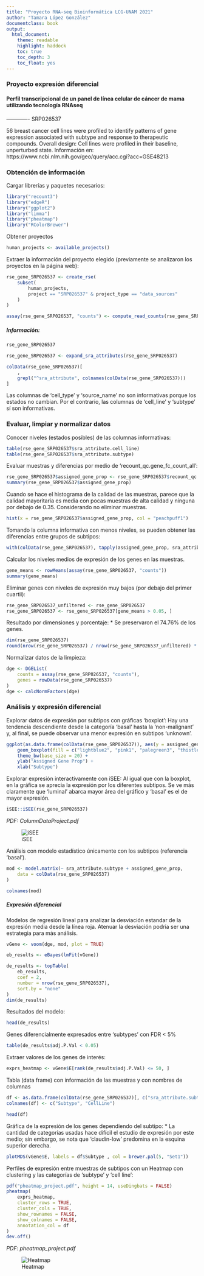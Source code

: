 ```yaml
---
title: "Proyecto RNA-seq Bioinformática LCG-UNAM 2021"
author: "Tamara López González"
documentclass: book
output:
  html_document:
    theme: readable
    highlight: haddock
    toc: true
    toc_depth: 3
    toc_float: yes
---
```


### Proyecto expresión diferencial

#### Perfil transcripcional de un panel de línea celular de cáncer de mama utilizando tecnología RNAseq
------------- SRP026537



56 breast cancer cell lines were profiled to identify patterns of gene expression associated with subtype and response to therapeutic compounds. Overall design: Cell lines were profiled in their baseline, unperturbed state.
Información en: https://www.ncbi.nlm.nih.gov/geo/query/acc.cgi?acc=GSE48213

### Obtención de información

Cargar librerías y paquetes necesarios:
```r
library("recount3")
library("edgeR")
library("ggplot2")
library("limma")
library("pheatmap")
library("RColorBrewer")
```

Obtener proyectos 
```r
human_projects <- available_projects()
```

Extraer la información del proyecto elegido (previamente se analizaron los proyectos en la página web):
```r
rse_gene_SRP026537 <- create_rse(
    subset(
        human_projects,
        project == "SRP026537" & project_type == "data_sources"
    )
)

assay(rse_gene_SRP026537, "counts") <- compute_read_counts(rse_gene_SRP026537)
```

##### Información: 
```r
rse_gene_SRP026537
```

```r
rse_gene_SRP026537 <- expand_sra_attributes(rse_gene_SRP026537)

colData(rse_gene_SRP026537)[
    ,
    grepl("^sra_attribute", colnames(colData(rse_gene_SRP026537)))
]
```
Las columnas de 'cell_type' y 'source_name' no son informativas porque los estados no cambian. Por el contrario, las columnas de 'cell_line' y 'subtype' sí son informativas. 

### Evaluar, limpiar y normalizar datos

Conocer niveles (estados posibles) de las columnas informativas:
```r
table(rse_gene_SRP026537$sra_attribute.cell_line)
table(rse_gene_SRP026537$sra_attribute.subtype)
```

Evaluar muestras y diferencias por medio de 'recount_qc.gene_fc_count_all':
```r
rse_gene_SRP026537$assigned_gene_prop <- rse_gene_SRP026537$recount_qc.gene_fc_count_all.assigned / rse_gene_SRP026537$recount_qc.gene_fc_count_all.total
summary(rse_gene_SRP026537$assigned_gene_prop)
```

Cuando se hace el histograma de la calidad de las muestras, parece que la calidad mayoritaria es media con pocas muestras de alta calidad y ninguna por debajo de 0.35. Considerando no eliminar muestras. 
```r
hist(x = rse_gene_SRP026537$assigned_gene_prop, col = "peachpuff1")
```
Tomando la columna informativa con menos niveles, se pueden obtener las diferencias entre grupos de subtipos:
```r
with(colData(rse_gene_SRP026537), tapply(assigned_gene_prop, sra_attribute.subtype, summary))
```

Calcular los niveles medios de expresión de los genes en las muestras.
```r
gene_means <- rowMeans(assay(rse_gene_SRP026537, "counts"))
summary(gene_means)
```

Eliminar genes con niveles de expresión muy bajos (por debajo del primer cuartil): 
```r
rse_gene_SRP026537_unfiltered <- rse_gene_SRP026537
rse_gene_SRP026537 <- rse_gene_SRP026537[gene_means > 0.05, ]
```

Resultado por dimensiones y porcentaje:
* Se preservaron el 74.76% de los genes. 
```r
dim(rse_gene_SRP026537)
round(nrow(rse_gene_SRP026537) / nrow(rse_gene_SRP026537_unfiltered) * 100, 2)

```

Normalizar datos de la limpieza:
```r
dge <- DGEList(
    counts = assay(rse_gene_SRP026537, "counts"),
    genes = rowData(rse_gene_SRP026537)
)
dge <- calcNormFactors(dge)

```

### Análisis y expresión diferencial
Explorar datos de expresión por subtipos con gráficas 'boxplot':
Hay una tendencia descendiente desde la categoría 'basal' hasta la 'non-malignant' y, al final, se puede observar una menor expresión en subtipos 'unknown'.
```r
ggplot(as.data.frame(colData(rse_gene_SRP026537)), aes(y = assigned_gene_prop, x = sra_attribute.subtype)) +
    geom_boxplot(fill = c("lightblue2", "pink1", "palegreen3", "thistle2", "darkseagreen2")) +
    theme_bw(base_size = 20) +
    ylab("Assigned Gene Prop") +
    xlab("Subtype")

```
Explorar expresión interactivamente con iSEE:
Al igual que con la boxplot, en la gráfica se aprecia la expresión por los diferentes subtipos. Se ve más claramente que 'luminal' abarca mayor área del gráfico y 'basal' es el de mayor expresión.
```r
iSEE::iSEE(rse_gene_SRP026537)
```

*PDF: ColumnDataProject.pdf*

![iSEE](/Users/Tami/expresion-subtypes.jpg)

Análisis con modelo estadístico únicamente con los subtipos (referencia 'basal'). 
```r
mod <- model.matrix(~ sra_attribute.subtype + assigned_gene_prop,
    data = colData(rse_gene_SRP026537)
)

colnames(mod)
```

##### Expresión diferencial 
Modelos de regresión lineal para analizar la desviación estandar de la expresión media desde la línea roja. Atenuar la desviación podría ser una estrategia para más análisis. 
```r
vGene <- voom(dge, mod, plot = TRUE)
```
```r
eb_results <- eBayes(lmFit(vGene))

de_results <- topTable(
    eb_results,
    coef = 2,
    number = nrow(rse_gene_SRP026537),
    sort.by = "none"
)
dim(de_results)
```

Resultados del modelo: 
```r
head(de_results)
```
Genes diferencialmente expresados entre 'subtypes' con FDR < 5%
```r
table(de_results$adj.P.Val < 0.05)
```

Extraer valores de los genes de interés:
```r
exprs_heatmap <- vGene$E[rank(de_results$adj.P.Val) <= 50, ]
```

Tabla (data frame) con información de las muestras y con nombres de columnas
```r
df <- as.data.frame(colData(rse_gene_SRP026537)[, c("sra_attribute.subtype", "sra_attribute.cell_line")])
colnames(df) <- c("Subtype", "CellLine")

head(df)
```

Gráfica de la expresión de los genes dependiendo del subtipo:
* La cantidad de categorías usadas hace difícil el estudio de expresión por este medio; sin embargo, se nota que 'claudin-low' predomina en la esquina superior derecha.
```r
plotMDS(vGene$E, labels = df$Subtype , col = brewer.pal(5, "Set1"))
```

Perfiles de expresión entre muestras de subtipos con un Heatmap con clustering y las categorías de 'subtype' y 'cell line':
```r
pdf("pheatmap_project.pdf", height = 14, useDingbats = FALSE)
pheatmap(
    exprs_heatmap,
    cluster_rows = TRUE,
    cluster_cols = TRUE,
    show_rownames = FALSE,
    show_colnames = FALSE,
    annotation_col = df
)
dev.off()
```

*PDF: pheatmap_project.pdf*

![Heatmap](/Users/Tami/heatmap.jpg)

